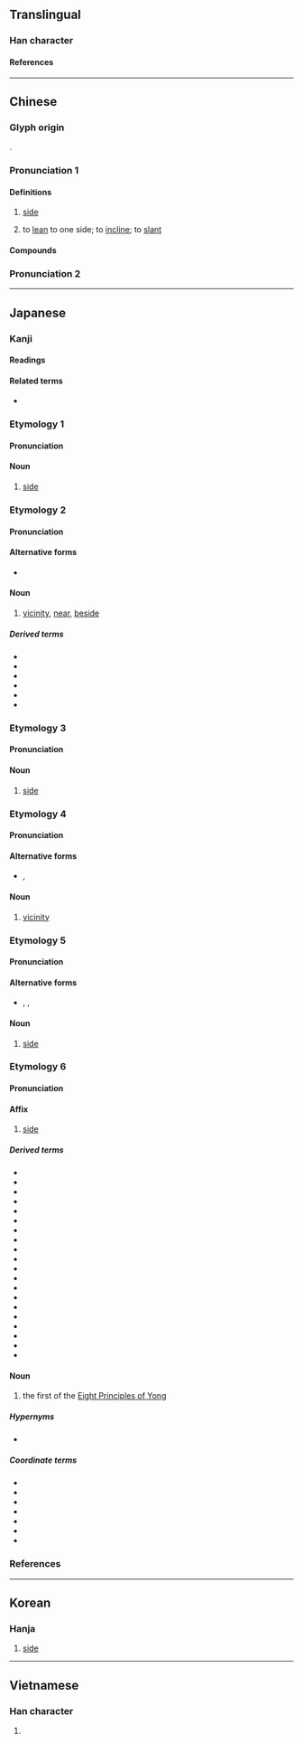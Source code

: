 {{also|侧}}
{{character info/new}}
==Translingual==

===Han character===
{{Han char|rn=9|rad=人|as=09|sn=11|four=22200|canj=OBCN|ids=⿰亻則}}

====References====
{{Han ref|kx=0111.340|dkj=00897|dj=0238.060|hdz=10189.120|uh=5074}}

----

==Chinese==
{{zh-forms|s=侧}}

===Glyph origin===
{{Han etym}}
{{Han compound|人|alt1=亻|則|ls=psc|c1=s|c2=p}}.

===Pronunciation 1===
{{zh-pron
|m=cè,zè,zhāi,2nb=variant in Taiwan
|c=zak1
|h=pfs=chet
|md=cháik/cáik
|md_note=cháik - “side”; cáik - “to lean to one side”
|mn=qz:chhiak/tw,xm,zz:chhek/qz:chhak
|mn_note=chhiak/chhek - literary; chhak - vernacular
|mn-t=cêg4
|w=4tseq
|mc=y
|oc=y
|cat=n,v
}}
{{attention|zh|split?}}
====Definitions====
{{zh-hanzi}}

# [[side]]
#: {{zh-x|本 側 開門|Exit this '''side'''}}
# to [[lean]] to one side; to [[incline]]; to [[slant]]

====Compounds====
{{zh-der|側理紙|側柏|側豔|側滑|側影|側陋|側面|側芽|匾打側卓|側膜胎座|側離|側首|側麗|側鋒|側聽|傾側|側手翻|側錄|側線|側足|一側|側帽|側面圖|側枝|側歪|側蝕力|側耳|側微|側匿|側泳|側言|側記|反側|引人側目|側聞|側眼|側席|左側|側門|側室|側根|側筆|側脈|外側|展轉反側|側身|側重|側壓力|側翼|側擊|右側通行|右側|偪側|側視圖|側媚|側臥|側目|兩側|側目而視|側偃|攲側|東側|扶側|旁敲側擊|珠玉在側|清君側|搜揚側陋|轉輾反側|轉側不安|輾轉反側|重足側目|轉側|道路側目|逼側|腹側體腔|車側氣囊|翼側|側邊}}

===Pronunciation 2===
{{zh-see|仄|v}}
{{zh-cat|Intermediate}}

----

==Japanese==

===Kanji===
{{ja-kanji|grade=4|rs=人09}}

====Readings====
{{ja-readings
|goon=しき
|kanon=そく
|kun=がわ-, かわ-, そば-
}}

====Related terms====
* {{ja-r|側か|ほのか}}

{{wp|lang=ja}}

===Etymology 1===
{{ja-kanjitab|がわ|yomi=k}}

====Pronunciation====
{{ja-pron|yomi=k|がわ|acc=0|acc_ref=DJR,NHK}}

====Noun====
{{ja-noun|がわ|hhira=がは}}

# [[side]]

===Etymology 2===
{{ja-kanjitab|そば|yomi=k}}

====Pronunciation====
{{ja-pron|yomi=k|そば|acc=1|acc_ref=DJR,NHK}}

====Alternative forms====
* {{ja-l|傍}}

====Noun====
{{ja-noun|そば}}

# [[vicinity]], [[near]], [[beside]]
#: {{ja-usex|あなたの'''側'''にいる弁護士がいます。|あなた の '''そば''' に いる べんごし が います。|There is a lawyer '''beside''' you.}}
=====Derived terms=====
{{der-top}}
* {{ja-r|側%泳|そば%えい}}
* {{ja-r|側%杖|そば%づえ}}
* {{ja-r|側%仕え|そば%づかえ}}
* {{ja-r|側む|そばむ}}
* {{ja-r|側%女|そば%め}}
* {{ja-r|側%役|そば%やく}}
{{der-bottom}}

===Etymology 3===
{{ja-kanjitab|かわ|yomi=k}}

====Pronunciation====
{{ja-pron|yomi=k|かわ|acc=2|acc_ref=DJR,NHK}}

====Noun====
{{ja-noun|かわ|hhira=かは}}

# [[side]]

===Etymology 4===
{{ja-kanjitab|はた|yomi=irr}}

====Pronunciation====
{{ja-pron|yomi=irr|はた|acc=0|acc_ref=DJR,NHK}}

====Alternative forms====
* {{ja-l|端}}, {{ja-l|傍}}

====Noun====
{{ja-noun|はた}}

# [[vicinity]]

===Etymology 5===
{{ja-kanjitab|かたわら|yomi=irr}}

====Pronunciation====
{{ja-pron|yomi=irr|かたわら|acc=0|acc_ref=DJR,NHK|acc2=4|acc2_ref=NHK}}

====Alternative forms====
* {{ja-l|傍ら}}, {{ja-l|旁}}, {{ja-l|脇}}

====Noun====
{{ja-noun|かたわら|hhira=かたはら}}

# [[side]]

===Etymology 6===
{{ja-kanjitab|そく|yomi=o}}
{{der|ja|ltc|側|sort=そく}}

====Pronunciation====
{{ja-pron|yomi=kanon|そく|acc=1|acc_ref=DJR}}

====Affix====
{{ja-pos|affix|そく}}

# [[side]]

=====Derived terms=====
{{der-top}}
* {{ja-r|君%側|くん%そく|[[vicinity]] of a [[lord]]}}
* {{ja-r|側%圧|そく%あつ|[[lateral]] [[pressure]]}}
* {{ja-r|側%位|そく%い|[[spoons position]]}}
* {{ja-r|側%鎖|そく%さ}}
* {{ja-r|側%室|そく%しつ}}
* {{ja-r|側%射|そく%しゃ}}
* {{ja-r|側%車|そく%しゃ}}
* {{ja-r|側%線|そく%せん}}
* {{ja-r|側%背|そく%はい}}
* {{ja-r|側%部|そく%ぶ}}
* {{ja-r|側%聞|そく%ぶん}}
* {{ja-r|側%壁|そく%へき}}
* {{ja-r|側%辺|そく%へん}}
* {{ja-r|側%面|そく%めん}}
* {{ja-r|側%路|そく%ろ}}
* {{ja-r|側%火%山|そっ%か%ざん}}
* {{ja-r|側%近|そっ%きん}}
* {{ja-r|側%溝|そっ%こう}}
* {{ja-r|側%根|そっ%こん}}
* {{ja-r|側%頭|そく%とう}}
{{der-bottom}}

====Noun====
{{ja-noun|そく}}

# the first of the [[w:Eight Principles of Yong|Eight Principles of Yong]]

=====Hypernyms=====
* {{ja-r|永字八法|えいじ はっぽう|the [[w:Eight Principles of Yong|Eight Principles of Yong]]}}

=====Coordinate terms=====
* {{ja-r|勒|ろく|the second of the [[w:Eight Principles of Yong|Eight Principles of Yong]]}}
* {{ja-r|努|ど|the third of the [[w:Eight Principles of Yong|Eight Principles of Yong]]}}
* {{ja-r|趯|てき|the fourth of the [[w:Eight Principles of Yong|Eight Principles of Yong]]}}
* {{ja-r|策|さく|the fifth of the [[w:Eight Principles of Yong|Eight Principles of Yong]]}}
* {{ja-r|掠|りゃく|the sixth of the [[w:Eight Principles of Yong|Eight Principles of Yong]]}}
* {{ja-r|啄|たく|the seventh of the [[w:Eight Principles of Yong|Eight Principles of Yong]]}}
* {{ja-r|磔|たく|the eighth of the [[w:Eight Principles of Yong|Eight Principles of Yong]]}}

===References===
<references/>

----

==Korean==

===Hanja===
{{ko-hanja|측}}

#[[side]]

----

==Vietnamese==

===Han character===
{{vi-readings|reading=[[trắc]], [[trắt]], [[trặc]]|rs=人09}}

# {{rfdef|vi|sort=人09}}